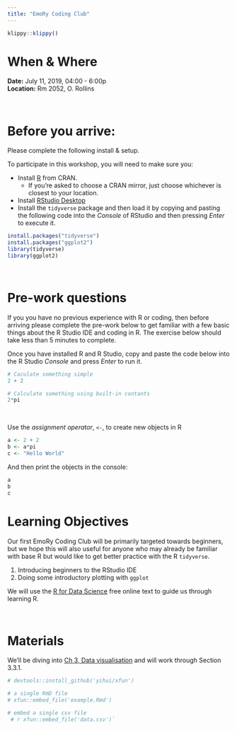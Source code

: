 ```yaml
---
title: "EmoRy Coding Club"
---
```


```r
klippy::klippy()
```

# When & Where

**Date:** July 11, 2019, 04:00 - 6:00p  
**Location:** Rm 2052, O. Rollins


<br>


# Before you arrive:

Please complete the following install & setup.

To participate in this workshop, you will need to make sure you:  

* Install [R](https://www.r-project.org/) from CRAN. 
  + If you're asked to choose a CRAN mirror, just choose whichever is closest to your location.
* Install [RStudio Desktop](https://www.rstudio.com/products/rstudio/download/)
* Install the `tidyverse` package and then load it by copying and pasting the following code into the *Console* of RStudio and then pressing *Enter* to execute it.
```r
install.packages("tidyverse")
install.packages("ggplot2")
library(tidyverse)
library(ggplot2)
```


<br>


# Pre-work questions
If you you have no previous experience with R or coding, then before arriving please complete the pre-work below to get familiar with a few basic things about the R Studio IDE and coding in R. The exercise below should take less than 5 minutes to complete.

Once you have installed R and R Studio, copy and paste the code below into the R Studio *Console* and press *Enter* to run it.

```r

# Caculate something simple
2 + 2

# Calculate something using built-in contants
2*pi

```

<br>

Use the *assignment operator*, `<-`, to create new objects in R

```r

a <- 2 + 2
b <- a*pi
c <- "Hello World"
```

And then print the objects in the console:

```r
a 
b
c
```


# Learning Objectives

Our first EmoRy Coding Club will be primarily targeted towards beginners, but we hope this will also useful for anyone who may already be familiar with base R but would like to get better practice with the R `tidyverse`.

1) Introducing beginners to the RStudio IDE
2) Doing some introductory plotting with `ggplot`

We will use the [R for Data Science](https://r4ds.had.co.nz/index.html) free online text to guide us through learning R.


<br>

# Materials

We'll be diving into [Ch 3, Data visualisation](https://r4ds.had.co.nz/data-visualisation.html) and will work through Section 3.3.1.

```r

# devtools::install_github('yihui/xfun')

# a single RmD file
# xfun::embed_file('example.Rmd')

# embed a single csv file
 # r xfun::embed_file('data.csv')` 

```

